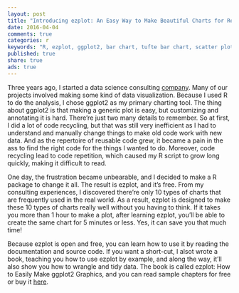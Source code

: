 ```yaml
---
layout: post
title: "Introducing ezplot: An Easy Way to Make Beautiful Charts for Real World Clients"
date: 2016-04-04 
comments: true
categories: r
keywords: "R, ezplot, ggplot2, bar chart, tufte bar chart, scatter plot, heatmaps, interval plot, histogram, density plot, labeled bar chart, line plot, tufte slopegraph"
published: true
share: true
ads: true
---
```


Three years ago, I started a data science consulting [company](http://www.cabaceo.com/). Many of our projects involved making some kind of data visualization. Because I used R to do the analysis, I chose ggplot2 as my primary charting tool. The thing about ggplot2 is that making a generic plot is easy, but customizing and annotating it is hard. There're just two many details to remember. So at first, I did a lot of code recycling, but that was still very inefficient as I had to understand and manually change things to make old code work with new data. And as the repertoire of reusable code grew, it became a pain in the ass to find the right code for the things I wanted to do. Moreover, code recycling lead to code repetition, which caused my R script to grow long quickly, making it difficult to read.

One day, the frustration became unbearable, and I decided to make a R package to change it all. The result is ezplot, and it's free. From my consulting experiences, I discovered there're only 10 types of charts that are frequently used in the real world. As a result, ezplot is designed to make these 10 types of charts really well without you having to think. If it takes you more than 1 hour to make a plot, after learning ezplot, you'll be able to create the same chart for 5 minutes or less. Yes, it can save you that much time!

Because ezplot is open and free, you can learn how to use it by reading the documentation and source code. If you want a short-cut, I alsot wrote a book, teaching you how to use ezplot by example, and along the way, it'll also show you how to wrangle and tidy data. The book is called ezplot: How to Easily Make ggplot2 Graphics, and you can read sample chapters for free or buy it [here](https://leanpub.com/ezplot). 
